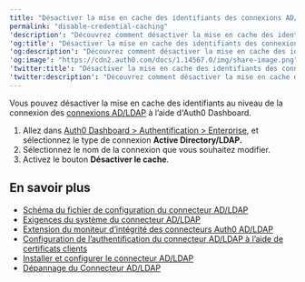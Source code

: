 ```yaml
---
title: "Désactiver la mise en cache des identifiants des connexions AD/LDAP"
permalink: "disable-credential-caching"
'description': "Découvrez comment désactiver la mise en cache des identifiants au niveau de la connexion pour une connexion d’entreprise AD/LDAP à l’aide d'Auth0 Management Dashboard."
'og:title': "Désactiver la mise en cache des identifiants des connexions AD/LDAP"
'og:description': "Découvrez comment désactiver la mise en cache des identifiants au niveau de la connexion pour une connexion d’entreprise AD/LDAP à l’aide d'Auth0 Management Dashboard."
'og:image': "https://cdn2.auth0.com/docs/1.14567.0/img/share-image.png"
'twitter:title': "Désactiver la mise en cache des identifiants des connexions AD/LDAP"
'twitter:description': "Découvrez comment désactiver la mise en cache des identifiants au niveau de la connexion pour une connexion d’entreprise AD/LDAP à l’aide d'Auth0 Management Dashboard."
---
```


Vous pouvez désactiver la mise en cache des identifiants au niveau de la connexion des [connexions AD/LDAP](/docs/fr-ca/authenticate/identity-providers/enterprise-identity-providers/active-directory-ldap/ad-ldap-connector) à l’aide d'<Tooltip href="/docs/fr-ca/glossary?term=auth0-dashboard" tip="Auth0 Dashboard
Principal produit d’Auth0 pour configurer vos services." cta="Voir le glossaire">Auth0 Dashboard</Tooltip>.

1. Allez dans [Auth0 Dashboard > Authentification > Enterprise](https://manage.auth0.com/#/connections/enterprise), et sélectionnez le type de connexion **Active Directory/LDAP.**
2. Sélectionnez le nom de la connexion que vous souhaitez modifier.
3. Activez le bouton **Désactiver le cache**.

## En savoir plus

* [Schéma du fichier de configuration du connecteur AD/LDAP](/docs/fr-ca/authenticate/identity-providers/enterprise-identity-providers/active-directory-ldap/ad-ldap-connector/ad-ldap-connector-config-file-schema)
* [Exigences du système du connecteur AD/LDAP](/docs/fr-ca/authenticate/identity-providers/enterprise-identity-providers/active-directory-ldap/ad-ldap-connector/ad-ldap-connector-requirements)
* [Extension du moniteur d’intégrité des connecteurs Auth0 AD/LDAP](/docs/fr-ca/customize/extensions/ad-ldap-connector-health-monitor)
* [Configuration de l’authentification du connecteur AD/LDAP à l’aide de certificats clients](/docs/fr-ca/authenticate/identity-providers/enterprise-identity-providers/active-directory-ldap/ad-ldap-connector/configure-ad-ldap-connector-client-certificates)
* [Installer et configurer le connecteur AD/LDAP](/docs/fr-ca/authenticate/identity-providers/enterprise-identity-providers/active-directory-ldap/ad-ldap-connector/install-configure-ad-ldap-connector)
* [Dépannage du Connecteur AD/LDAP](/docs/fr-ca/troubleshoot/integration-extensibility-issues/troubleshoot-ad-ldap-connector)